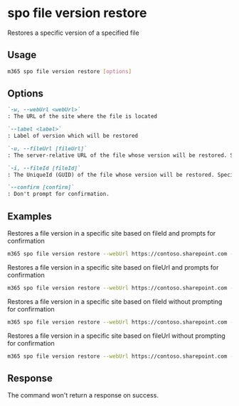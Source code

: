 
# spo file version restore

Restores a specific version of a specified file

## Usage

```sh
m365 spo file version restore [options]
```

## Options

```md defintion-list
`-w, --webUrl <webUrl>`
: The URL of the site where the file is located

`--label <label>`
: Label of version which will be restored

`-u, --fileUrl [fileUrl]`
: The server-relative URL of the file whose version will be restored. Specify either `fileUrl` or `fileId` but not both

`-i, --fileId [fileId]`
: The UniqueId (GUID) of the file whose version will be restored. Specify either `fileUrl` or `fileId` but not both

`--confirm [confirm]`
: Don't prompt for confirmation.
```

<Global />

## Examples

Restores a file version in a specific site based on fileId and prompts for confirmation

```sh
m365 spo file version restore --webUrl https://contoso.sharepoint.com --label "1.0" --fileId 'b2307a39-e878-458b-bc90-03bc578531d6'
```

Restores a file version in a specific site based on fileUrl and prompts for confirmation

```sh
m365 spo file version restore --webUrl https://contoso.sharepoint.com --label "1.0" --fileUrl '/Shared Documents/Document.docx'
```

Restores a file version in a specific site based on fileId without prompting for confirmation

```sh
m365 spo file version restore --webUrl https://contoso.sharepoint.com --label "1.0" --fileId 'b2307a39-e878-458b-bc90-03bc578531d6' --confirm
```

Restores a file version in a specific site based on fileUrl without prompting for confirmation

```sh
m365 spo file version restore --webUrl https://contoso.sharepoint.com --label "1.0" --fileUrl '/Shared Documents/Document.docx' --confirm
```

## Response

The command won't return a response on success.
